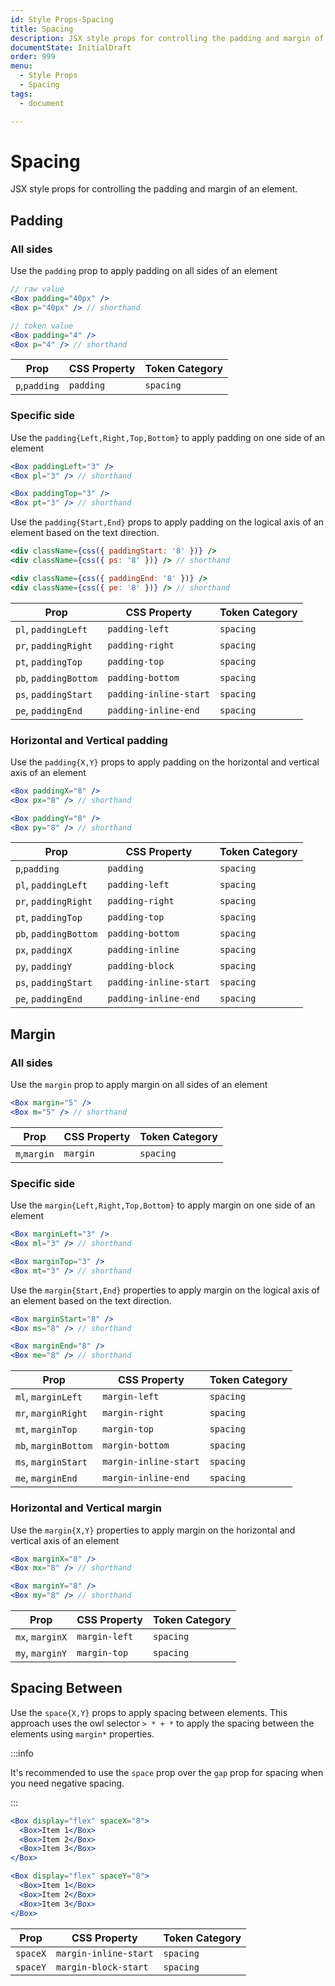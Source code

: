 ```yaml
---
id: Style Props-Spacing
title: Spacing
description: JSX style props for controlling the padding and margin of an element.
documentState: InitialDraft
order: 999
menu:
  - Style Props
  - Spacing
tags:
  - document

---
```



# Spacing

JSX style props for controlling the padding and margin of an element.

## Padding

### All sides

Use the `padding` prop to apply padding on all sides of an element

```jsx
// raw value
<Box padding="40px" />
<Box p="40px" /> // shorthand

// token value
<Box padding="4" />
<Box p="4" /> // shorthand
```

| Prop          | CSS Property | Token Category |
| ------------- | ------------ | -------------- |
| `p`,`padding` | `padding`    | `spacing`      |

### Specific side

Use the `padding{Left,Right,Top,Bottom}` to apply padding on one side of an
element

```jsx
<Box paddingLeft="3" />
<Box pl="3" /> // shorthand

<Box paddingTop="3" />
<Box pt="3" /> // shorthand
```

Use the `padding{Start,End}` props to apply padding on the logical axis of an
element based on the text direction.

```jsx
<div className={css({ paddingStart: '8' })} />
<div className={css({ ps: '8' })} /> // shorthand

<div className={css({ paddingEnd: '8' })} />
<div className={css({ pe: '8' })} /> // shorthand
```

| Prop                  | CSS Property           | Token Category |
| --------------------- | ---------------------- | -------------- |
| `pl`, `paddingLeft`   | `padding-left`         | `spacing`      |
| `pr`, `paddingRight`  | `padding-right`        | `spacing`      |
| `pt`, `paddingTop`    | `padding-top`          | `spacing`      |
| `pb`, `paddingBottom` | `padding-bottom`       | `spacing`      |
| `ps`, `paddingStart`  | `padding-inline-start` | `spacing`      |
| `pe`, `paddingEnd`    | `padding-inline-end`   | `spacing`      |

### Horizontal and Vertical padding

Use the `padding{X,Y}` props to apply padding on the horizontal and vertical
axis of an element

```jsx
<Box paddingX="8" />
<Box px="8" /> // shorthand

<Box paddingY="8" />
<Box py="8" /> // shorthand
```

| Prop                  | CSS Property           | Token Category |
| --------------------- | ---------------------- | -------------- |
| `p`,`padding`         | `padding`              | `spacing`      |
| `pl`, `paddingLeft`   | `padding-left`         | `spacing`      |
| `pr`, `paddingRight`  | `padding-right`        | `spacing`      |
| `pt`, `paddingTop`    | `padding-top`          | `spacing`      |
| `pb`, `paddingBottom` | `padding-bottom`       | `spacing`      |
| `px`, `paddingX`      | `padding-inline`       | `spacing`      |
| `py`, `paddingY`      | `padding-block`        | `spacing`      |
| `ps`, `paddingStart`  | `padding-inline-start` | `spacing`      |
| `pe`, `paddingEnd`    | `padding-inline-end`   | `spacing`      |

## Margin

### All sides

Use the `margin` prop to apply margin on all sides of an element

```jsx
<Box margin="5" />
<Box m="5" /> // shorthand
```

| Prop         | CSS Property | Token Category |
| ------------ | ------------ | -------------- |
| `m`,`margin` | `margin`     | `spacing`      |

### Specific side

Use the `margin{Left,Right,Top,Bottom}` to apply margin on one side of an
element

```jsx
<Box marginLeft="3" />
<Box ml="3" /> // shorthand

<Box marginTop="3" />
<Box mt="3" /> // shorthand
```

Use the `margin{Start,End}` properties to apply margin on the logical axis of an
element based on the text direction.

```jsx
<Box marginStart="8" />
<Box ms="8" /> // shorthand

<Box marginEnd="8" />
<Box me="8" /> // shorthand
```

| Prop                 | CSS Property          | Token Category |
| -------------------- | --------------------- | -------------- |
| `ml`, `marginLeft`   | `margin-left`         | `spacing`      |
| `mr`, `marginRight`  | `margin-right`        | `spacing`      |
| `mt`, `marginTop`    | `margin-top`          | `spacing`      |
| `mb`, `marginBottom` | `margin-bottom`       | `spacing`      |
| `ms`, `marginStart`  | `margin-inline-start` | `spacing`      |
| `me`, `marginEnd`    | `margin-inline-end`   | `spacing`      |

### Horizontal and Vertical margin

Use the `margin{X,Y}` properties to apply margin on the horizontal and vertical
axis of an element

```jsx
<Box marginX="8" />
<Box mx="8" /> // shorthand

<Box marginY="8" />
<Box my="8" /> // shorthand
```

| Prop            | CSS Property  | Token Category |
| --------------- | ------------- | -------------- |
| `mx`, `marginX` | `margin-left` | `spacing`      |
| `my`, `marginY` | `margin-top`  | `spacing`      |

## Spacing Between

Use the `space{X,Y}` props to apply spacing between elements. This approach uses
the owl selector `> * + *` to apply the spacing between the elements using
`margin*` properties.

:::info

It's recommended to use the `space` prop over the `gap` prop for spacing when
you need negative spacing.

:::

```jsx
<Box display="flex" spaceX="8">
  <Box>Item 1</Box>
  <Box>Item 2</Box>
  <Box>Item 3</Box>
</Box>

<Box display="flex" spaceY="8">
  <Box>Item 1</Box>
  <Box>Item 2</Box>
  <Box>Item 3</Box>
</Box>
```

| Prop     | CSS Property          | Token Category |
| -------- | --------------------- | -------------- |
| `spaceX` | `margin-inline-start` | `spacing`      |
| `spaceY` | `margin-block-start`  | `spacing`      |
